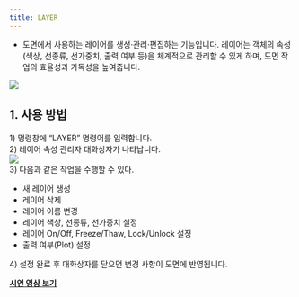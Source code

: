 ```yaml
---
title: LAYER
---
```



[image1]: ../../../../../assets/images/commands/layer/image1.png
[image2]: ../../../../../assets/images/commands/layer/image2.png

* 도면에서 사용하는 레이어를 생성·관리·편집하는 기능입니다. 레이어는 객체의 속성(색상, 선종류, 선가중치, 출력 여부 등)을 체계적으로 관리할 수 있게 하며, 도면 작업의 효율성과 가독성을 높여줍니다.

![][image1]

## **1\. 사용 방법**

1\) 명령창에 “LAYER” 명령어를 입력합니다.  
2\) 레이어 속성 관리자 대화상자가 나타납니다.  
![][image2]  
3\) 다음과 같은 작업을 수행할 수 있다.

- 새 레이어 생성  
- 레이어 삭제  
- 레이어 이름 변경  
- 레이어 색상, 선종류, 선가중치 설정  
- 레이어 On/Off, Freeze/Thaw, Lock/Unlock 설정  
- 출력 여부(Plot) 설정

4\) 설정 완료 후 대화상자를 닫으면 변경 사항이 도면에 반영됩니다.

[**<Icon name="youtube" class="emoji"/> 시연 영상 보기**]() 